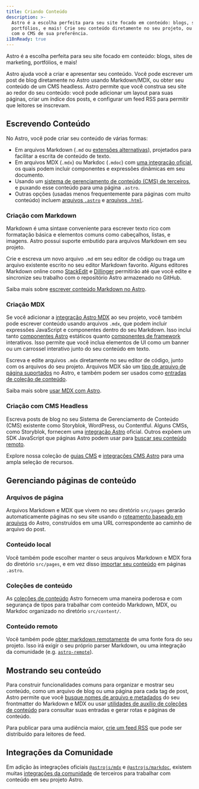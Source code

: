 ```yaml
---
title: Criando Conteúdo
description: >-
  Astro é a escolha perfeita para seu site focado em conteúdo: blogs, sites de marketing,
  portfólios, e mais! Crie seu conteúdo diretamente no seu projeto, ou conecte
  com o CMS de sua preferência.
i18nReady: true
---
```


Astro é a escolha perfeita para seu site focado em conteúdo: blogs, sites de marketing, portfólios, e mais!

Astro ajuda você a criar e apresentar seu conteúdo. Você pode escrever um post de blog diretamente no Astro usando Markdown/MDX, ou obter seu conteúdo de um CMS headless. Astro permite que você construa seu site ao redor do seu conteúdo: você pode adicionar um layout para suas páginas, criar um índice dos posts, e configurar um feed RSS para permitir que leitores se inscrevam.

## Escrevendo Conteúdo

No Astro, você pode criar seu conteúdo de várias formas: 
- Em arquivos Markdown (`.md` ou [extensões alternativas](/pt-br/guides/markdown-content/)), projetados para facilitar a escrita de conteúdo de texto.
- Em arquivos MDX (`.mdx`) ou Markdoc (`.mdoc`) com [uma integração oficial](/pt-br/guides/integrations-guide/), os quais podem incluir componentes e expressões dinâmicas em seu documento.
- Usando um [sistema de gerenciamento de conteúdo (CMS) de terceiros](#criação-com-cms-headless), e puxando esse conteúdo para uma página `.astro`.
- Outras opções (usadas menos frequentemente para páginas com muito conteúdo) incluem [arquivos `.astro`](/pt-br/basics/astro-pages/#páginas-astro) e [arquivos `.html`](/pt-br/basics/astro-pages/#páginas-html).

### Criação com Markdown

Markdown é uma sintaxe conveniente para escrever texto rico com formatação básica e elementos comuns como cabeçalhos, listas, e imagens. Astro possui suporte embutido para arquivos Markdown em seu projeto.

Crie e escreva um novo arquivo `.md` em seu editor de código ou traga um arquivo existente escrito no seu editor Markdown favorito. Alguns editores Markdown online como [StackEdit](https://stackedit.io/) e [Dillinger](https://dillinger.io) permitirão até que você edite e sincronize seu trabalho com o repositório Astro armazenado no GitHub.

<ReadMore>Saiba mais sobre [escrever conteúdo Markdown no Astro](/pt-br/guides/markdown-content/).</ReadMore>

### Criação MDX
Se você adicionar a [integração Astro MDX](/pt-br/guides/integrations-guide/mdx/) ao seu projeto, você também pode escrever conteúdo usando arquivos `.mdx`, que podem incluir expressões JavaScript e componentes dentro do seu Markdown. Isso inclui tanto [componentes Astro](/pt-br/basics/astro-components/) estáticos quanto [componentes de framework](/pt-br/guides/framework-components/) interativos. Isso permite que você inclua elementos de UI como um banner ou um carrossel interativo junto do seu conteúdo em texto.

Escreva e edite arquivos `.mdx` diretamente no seu editor de código, junto com os arquivos do seu projeto. Arquivos MDX são um [tipo de arquivo de página suportados](/pt-br/basics/astro-pages/#tipos-de-arquivos-suportados) no Astro, e também podem ser usados como [entradas de coleção de conteúdo](#coleções-de-conteúdo).

<ReadMore>Saiba mais sobre [usar MDX com Astro](/pt-br/guides/integrations-guide/mdx/).</ReadMore>

### Criação com CMS Headless

Escreva posts de blog no seu Sistema de Gerenciamento de Conteúdo (CMS) existente como Storyblok, WordPress, ou Contentful. Alguns CMSs, como Storyblok, fornecem uma [integração Astro](https://www.storyblok.com/mp/announcing-storyblok-astro) oficial. Outros expõem um SDK JavaScript que páginas Astro podem usar para [buscar seu conteúdo remoto](/pt-br/guides/data-fetching/#busque-de-um-cms-headless).

<ReadMore>Explore nossa coleção de [guias CMS](/pt-br/guides/cms/) e [integrações CMS Astro](https://astro.build/integrations/?search=cms) para uma ampla seleção de recursos.</ReadMore>

## Gerenciando páginas de conteúdo

### Arquivos de página

Arquivos Markdown e MDX que vivem no seu diretório `src/pages` gerarão automaticamente páginas no seu site usando o [roteamento baseado em arquivos](/pt-br/guides/routing/) do Astro, construídos em uma URL correspondente ao caminho de arquivo do post. 

### Conteúdo local

Você também pode escolher manter o seus arquivos Markdown e MDX fora do diretório `src/pages`, e em vez disso [importar seu conteúdo](/pt-br/guides/markdown-content/#importando-markdown) em páginas `.astro`.

### Coleções de conteúdo

As [coleções de conteúdo](/pt-br/guides/content-collections/) Astro fornecem uma maneira poderosa e com segurança de tipos para trabalhar com conteúdo Markdown, MDX, ou Markdoc organizado no diretório `src/content/`. 

### Conteúdo remoto

Você também pode [obter markdown remotamente](/pt-br/guides/markdown-content/#buscando-markdown-remoto) de uma fonte fora do seu projeto. Isso irá exigir o seu próprio parser Markdown, ou uma integração da comunidade (e.g. [`astro-remote`](https://github.com/natemoo-re/astro-remote)).

## Mostrando seu conteúdo

Para construir funcionalidades comuns para organizar e mostrar seu conteúdo, como um arquivo de blog ou uma página para cada tag de post, Astro permite que você [busque nomes de arquivo e metadados](/pt-br/reference/api-reference/#astroglob) do seu frontmatter do Markdown e MDX ou usar [utilidades de auxílio de coleções de conteúdo](/pt-br/guides/content-collections/#consultando-coleções) para consultar suas entradas e gerar rotas e páginas de conteúdo.

Para publicar para uma audiência maior, [crie um feed RSS](/pt-br/guides/rss/) que pode ser distribuído para leitores de feed.

## Integrações da Comunidade

Em adição às integrações oficiais [`@astrojs/mdx`](/pt-br/guides/integrations-guide/mdx/) e [`@astrojs/markdoc`](/pt-br/guides/integrations-guide/markdoc/), existem muitas [integrações da comunidade](https://astro.build/integrations/?search=content) de terceiros para trabalhar com conteúdo em seu projeto Astro.
